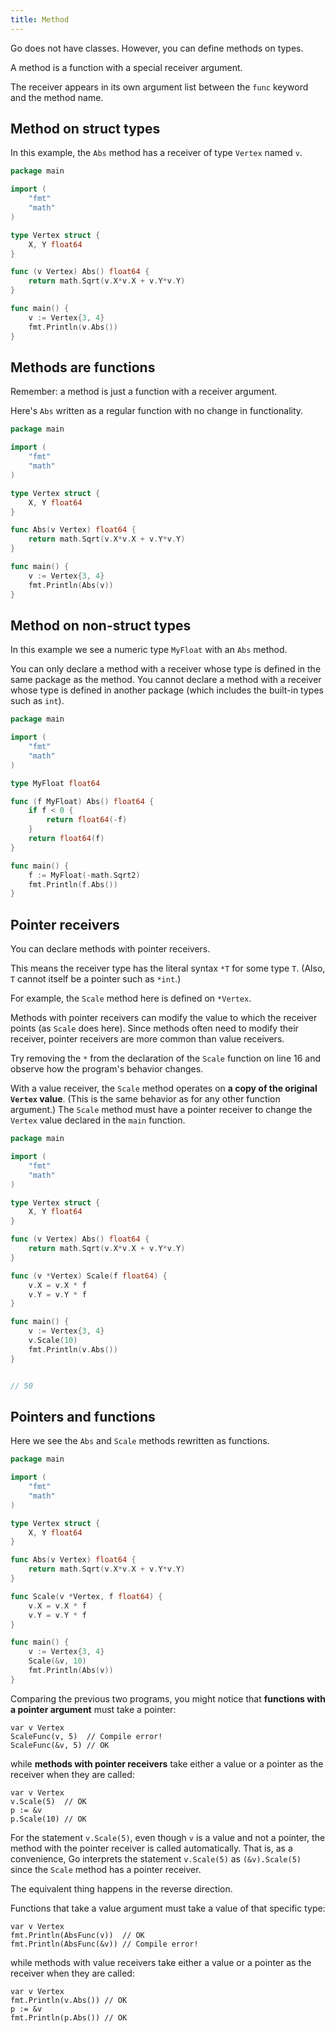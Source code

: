 ```yaml
---
title: Method
---
```



Go does not have classes. However, you can define methods on types.

A method is a function with a special receiver argument.

The receiver appears in its own argument list between the `func` keyword and the method name.

## Method on struct types

In this example, the `Abs` method has a receiver of type `Vertex` named `v`.

```go
package main

import (
	"fmt"
	"math"
)

type Vertex struct {
	X, Y float64
}

func (v Vertex) Abs() float64 {
	return math.Sqrt(v.X*v.X + v.Y*v.Y)
}

func main() {
	v := Vertex{3, 4}
	fmt.Println(v.Abs())
}
```

## Methods are functions

Remember: a method is just a function with a receiver argument.

Here's `Abs` written as a regular function with no change in functionality.

```go
package main

import (
	"fmt"
	"math"
)

type Vertex struct {
	X, Y float64
}

func Abs(v Vertex) float64 {
	return math.Sqrt(v.X*v.X + v.Y*v.Y)
}

func main() {
	v := Vertex{3, 4}
	fmt.Println(Abs(v))
}

```

## Method on non-struct types

In this example we see a numeric type `MyFloat` with an `Abs` method.

You can only declare a method with a receiver whose type is defined in the same package as the method. You cannot declare a method with a receiver whose type is defined in another package \(which includes the built-in types such as `int`\).

```go
package main

import (
	"fmt"
	"math"
)

type MyFloat float64

func (f MyFloat) Abs() float64 {
	if f < 0 {
		return float64(-f)
	}
	return float64(f)
}

func main() {
	f := MyFloat(-math.Sqrt2)
	fmt.Println(f.Abs())
}
```

## Pointer receivers

You can declare methods with pointer receivers.

This means the receiver type has the literal syntax `*T` for some type `T`. \(Also, `T` cannot itself be a pointer such as `*int`.\)

For example, the `Scale` method here is defined on `*Vertex`.

Methods with pointer receivers can modify the value to which the receiver points \(as `Scale` does here\). Since methods often need to modify their receiver, pointer receivers are more common than value receivers.

Try removing the `*` from the declaration of the `Scale` function on line 16 and observe how the program's behavior changes.

With a value receiver, the `Scale` method operates on **a copy of the original `Vertex` value**. \(This is the same behavior as for any other function argument.\) The `Scale` method must have a pointer receiver to change the `Vertex` value declared in the `main` function.

```go
package main

import (
	"fmt"
	"math"
)

type Vertex struct {
	X, Y float64
}

func (v Vertex) Abs() float64 {
	return math.Sqrt(v.X*v.X + v.Y*v.Y)
}

func (v *Vertex) Scale(f float64) {
	v.X = v.X * f
	v.Y = v.Y * f
}

func main() {
	v := Vertex{3, 4}
	v.Scale(10)
	fmt.Println(v.Abs())
}


// 50
```

## Pointers and functions

Here we see the `Abs` and `Scale` methods rewritten as functions.

```go
package main

import (
	"fmt"
	"math"
)

type Vertex struct {
	X, Y float64
}

func Abs(v Vertex) float64 {
	return math.Sqrt(v.X*v.X + v.Y*v.Y)
}

func Scale(v *Vertex, f float64) {
	v.X = v.X * f
	v.Y = v.Y * f
}

func main() {
	v := Vertex{3, 4}
	Scale(&v, 10)
	fmt.Println(Abs(v))
}
```

Comparing the previous two programs, you might notice that **functions with a pointer argument** must take a pointer:

```text
var v Vertex
ScaleFunc(v, 5)  // Compile error!
ScaleFunc(&v, 5) // OK
```

while **methods with pointer receivers** take either a value or a pointer as the receiver when they are called:

```text
var v Vertex
v.Scale(5)  // OK
p := &v
p.Scale(10) // OK
```

For the statement `v.Scale(5)`, even though `v` is a value and not a pointer, the method with the pointer receiver is called automatically. That is, as a convenience, Go interprets the statement `v.Scale(5)` as `(&v).Scale(5)` since the `Scale` method has a pointer receiver.

The equivalent thing happens in the reverse direction.

Functions that take a value argument must take a value of that specific type:

```text
var v Vertex
fmt.Println(AbsFunc(v))  // OK
fmt.Println(AbsFunc(&v)) // Compile error!
```

while methods with value receivers take either a value or a pointer as the receiver when they are called:

```text
var v Vertex
fmt.Println(v.Abs()) // OK
p := &v
fmt.Println(p.Abs()) // OK
```
